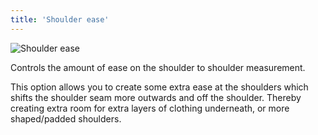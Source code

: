 ```yaml
---
title: 'Shoulder ease'
---
```


![Shoulder ease](shoulderease.svg)

Controls the amount of ease on the shoulder to shoulder measurement.

This option allows you to create some extra ease at the shoulders which shifts
the shoulder seam more outwards and off the shoulder. Thereby creating extra room
for extra layers of clothing underneath, or more shaped/padded shoulders.
